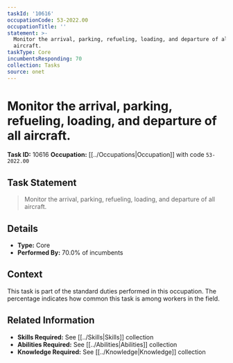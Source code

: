 ```yaml
---
taskId: '10616'
occupationCode: 53-2022.00
occupationTitle: ''
statement: >-
  Monitor the arrival, parking, refueling, loading, and departure of all
  aircraft.
taskType: Core
incumbentsResponding: 70
collection: Tasks
source: onet
---
```

# Monitor the arrival, parking, refueling, loading, and departure of all aircraft.

**Task ID:** 10616
**Occupation:** [[../Occupations|Occupation]] with code `53-2022.00`

## Task Statement

> Monitor the arrival, parking, refueling, loading, and departure of all aircraft.

## Details

- **Type:** Core
- **Performed By:** 70.0% of incumbents

## Context

This task is part of the standard duties performed in this occupation. The percentage indicates how common this task is among workers in the field.

## Related Information

- **Skills Required:** See [[../Skills|Skills]] collection
- **Abilities Required:** See [[../Abilities|Abilities]] collection
- **Knowledge Required:** See [[../Knowledge|Knowledge]] collection
